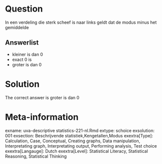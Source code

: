 Question
========

In een verdeling die sterk scheef is naar links geldt dat de modus minus het gemiddelde 

Answerlist
----------
* kleiner is dan 0
* exact 0 is
* groter is dan 0

Solution
========

The correct answer is  groter is dan 0 

Meta-information
================
exname: uva-descriptive statistics-221-nl.Rmd 
extype: schoice 
exsolution: 001 
exsection: Beschrijvende statistiek,Kengetallen,Modus 
exextra[Type]: Calculation, Case, Conceptual, Creating graphs, Data manipulation, Interpretating graph, Interpretating output, Performing analysis, Test choice 
exextra[Langauge]: Dutch 
exextra[Level]: Statistical Literacy, Statistical Reasoning, Statistical Thinking 
